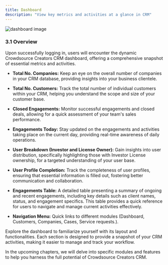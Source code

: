 ```yaml
---
title: Dashboard
description: "View key metrics and activities at a glance in CRM"
---
```


<img src="/images/dashboard.jpeg" alt="dashboard image" />

### 3.1 Overview

Upon successfully logging in, users will encounter the dynamic Crowdsource Creators CRM dashboard, offering a comprehensive snapshot of essential metrics and activities.

- **Total No. Companies:** Keep an eye on the overall number of companies in your CRM database, providing insights into your business clientele.

- **Total No. Customers:** Track the total number of individual customers within your CRM, helping you understand the scope and size of your customer base.

- **Closed Engagements:** Monitor successful engagements and closed deals, allowing for a quick assessment of your team's sales performance.

- **Engagements Today:** Stay updated on the engagements and activities taking place on the current day, providing real-time awareness of daily operations.

- **User Breakdown (Investor and License Owner):** Gain insights into user distribution, specifically highlighting those with Investor License ownership, for a targeted understanding of your user base.

- **User Profile Completion:** Track the completeness of user profiles, ensuring that essential information is filled out, fostering better communication and collaboration.

- **Engagements Table:** A detailed table presenting a summary of ongoing and recent engagements, including key details such as client names, status, and engagement specifics. This table provides a quick reference for users to navigate and manage current activities effectively.

- **Navigation Menu:** Quick links to different modules (Dashboard, Customers, Companies, Cases, Service requests.).

Explore the dashboard to familiarize yourself with its layout and functionalities. Each section is designed to provide a snapshot of your CRM activities, making it easier to manage and track your workflow.

In the upcoming chapters, we will delve into specific modules and features to help you harness the full potential of Crowdsource Creators CRM.
